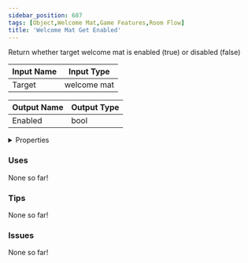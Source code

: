 ```yaml
---
sidebar_position: 687
tags: [Object,Welcome Mat,Game Features,Room Flow]
title: 'Welcome Mat Get Enabled'
---
```


Return whether target welcome mat is enabled (true) or disabled (false)




<EsbSvg />

| Input Name | Input Type |
|-----------|-----------|
| Target | welcome mat |

| Output Name | Output Type |
|-----------|-----------|
| Enabled | bool |


<details>
  <summary>Properties</summary>
  <div>
    <div>
    <table>
      <thead>
        <tr>
          <th>Is beta required?</th>
          <th>❌</th>
        </tr>
        <tr>
          <th>Is this chip a trolling risk?</th>
          <th>❌</th>
        </tr>
        <tr>
          <th>Is this chip a role assignment risk?</th>
          <th>❌</th>
        </tr>
        <tr>
          <th>Chip UUID</th>
          <th>d26c3f7a-7204-471b-a0bb-5e52960983f8</th>
        </tr>
      </thead>
    </table>
    </div>
  </div>
</details>

### Uses

None so far!

### Tips

None so far!

### Issues

None so far!